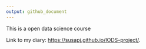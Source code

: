 ```yaml
---
output: github_document
---
```


This is a open data science course

Link to my diary: <https://susapj.github.io/IODS-project/>.